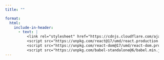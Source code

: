 ```yaml
---
title: ""

format:
  html:
    include-in-header:
      - text: |
          <link rel="stylesheet" href="https://cdnjs.cloudflare.com/ajax/libs/font-awesome/6.0.0/css/all.min.css">
          <script src="https://unpkg.com/react@17/umd/react.production.min.js"></script>
          <script src="https://unpkg.com/react-dom@17/umd/react-dom.production.min.js"></script>
          <script src="https://unpkg.com/babel-standalone@6/babel.min.js"></script>
---
```


```{=html}

<div id="react-root"></div>

<script type="text/babel">
const urlParams = new URLSearchParams(window.location.search);
const is_french = urlParams.get('lang') === 'fr'; // Default is English unless 'lang=fr' is in the URL

  function LoginForm() {
    const { useState } = React;
    const [isLoading, setIsLoading] = useState(false);
    const [formData, setFormData] = useState({ email: "", password: "" });

    const handleSubmit = async (e) => {
      e.preventDefault();
      setIsLoading(true);
      try {
        const response = await fetch("https://frenchwithkunal-cdf6ea3f88ce.herokuapp.com/api/v1/auth/signin", {
          method: 'POST',
          headers: { 'Content-Type': 'application/json' },
          body: JSON.stringify(formData),
        });
        const data = await response.json();
        if (!data.success) alert(data.message);
        if (data.success) {
          localStorage.setItem("accessToken", data.data.accessToken);
          localStorage.setItem("refreshToken", data.data.refreshToken);
          window.location.href = "https://frenchwithkunal.ca";
        }
      } catch (error) {
        console.error('Error during sign-in:', error.message);
      } finally {
        setIsLoading(false);
      }
    };

    const texts = {
      "welcome": is_french ? "Bienvenue" : "Welcome Back",
      "email": is_french ? "Email" : "Email",
      "password": is_french ? "Mot de passe" : "Password",
      "forgot": is_french ? "Mot de passe oublié?" : "Forgot password?",
      "signin": is_french ? "Se connecter" : "Sign In",
      "no_account": is_french ? "Pas de compte?" : "Don't have an account?",
      "subscribe": is_french ? "S'abonner" : "Subscribe"
    };

    return (
      <div style={styles.container}>
        <div style={styles.card}>
          <h1 style={styles.title}>{texts.welcome}</h1>
          <form onSubmit={handleSubmit} style={styles.form}>
            <div style={styles.inputGroup}>
              <label htmlFor="email" style={styles.label}>{texts.email}</label>
              <input id="email" type="email" value={formData.email}
                onChange={(e) => setFormData({ ...formData, email: e.target.value })}
                required placeholder={is_french ? "Entrez votre email" : "Enter your email"}
                style={styles.input} />
            </div>
            <div style={styles.inputGroup}>
              <div style={styles.passwordHeader}>
                <label htmlFor="password" style={styles.label}>{texts.password}</label>
                <button type="button" style={styles.linkButton}
                  onClick={() => window.location.href = "/forget-password.html"}>
                  {texts.forgot}
                </button>
              </div>
              <input id="password" type="password" value={formData.password}
                onChange={(e) => setFormData({ ...formData, password: e.target.value })}
                required placeholder={is_french ? "Entrez votre mot de passe" : "Enter your password"}
                style={styles.input} />
            </div>
            <button type="submit" disabled={isLoading} style={styles.submitButton}>
              {isLoading ? <div style={styles.spinner} /> : texts.signin}
            </button>
            <div style={styles.footer}>
              {texts.no_account} <button type="button" style={styles.linkButton}
                onClick={() => window.location.href = "/payment.html"}>{texts.subscribe}</button>
            </div>
          </form>
        </div>
      </div>
    );
  }

  const styles = {
    container: {
      height: "100vh", width: "100vw", display: "flex", alignItems: "center",
      justifyContent: "center", background: "white", fontFamily: "-apple-system, sans-serif",
      margin: 0, padding: 0, position: "fixed", top: 0, left: 0,
    },
    card: {
      width: "100%", maxWidth: "400px", margin: "20px", padding: "40px",
      borderRadius: "20px", backgroundColor: "rgba(255, 255, 255, 0.9)",
      boxShadow: "0 8px 32px 0 rgba(31, 38, 135, 0.37)", border: "1px solid rgba(255, 255, 255, 0.18)",
    },
    title: {
      margin: "0 0 24px 0", fontSize: "32px", fontWeight: "700", textAlign: "center",
      background: "linear-gradient(45deg, #FF6B6B, #4ECDC4)", WebkitBackgroundClip: "text",
      WebkitTextFillColor: "transparent",
    },
    input: {
      width: "100%", padding: "12px 16px", border: "2px solid #e1e1e1",
      borderRadius: "12px", fontSize: "16px", outline: "none", transition: "all 0.3s ease",
      backgroundColor: "rgba(255, 255, 255, 0.9)", marginBottom: "16px"
    },
    submitButton: {
      width: "100%", padding: "14px", backgroundColor: "#4ECDC4", color: "white",
      border: "none", borderRadius: "12px", fontSize: "16px", fontWeight: "600",
      cursor: "pointer", transition: "all 0.3s ease", marginTop: "8px"
    },
    spinner: {
      display: "inline-block", width: "20px", height: "20px",
      border: "3px solid rgba(255,255,255,0.3)", borderRadius: "50%",
      borderTopColor: "white", animation: "spin 1s ease-in-out infinite",
    },
    footer: { textAlign: "center", marginTop: "20px", fontSize: "14px", color: "#666" },
    linkButton: { 
      background: "none", 
      border: "none", 
      color: "#4ECDC4", 
      cursor: "pointer",
      fontSize: "14px",
      fontWeight: "600",
      padding: "0",
      textDecoration: "none",
      display: "inline"
    },
    passwordHeader: {
      display: "flex",
      justifyContent: "space-between",
      alignItems: "center",
      width: "100%"
    }
  };

  ReactDOM.render(<LoginForm />, document.getElementById('react-root'));
</script>

```
